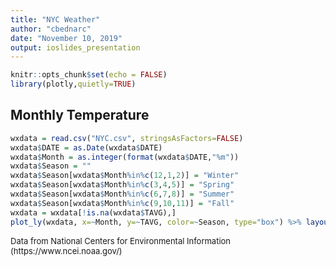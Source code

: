 ```yaml
---
title: "NYC Weather"
author: "cbednarc"
date: "November 10, 2019"
output: ioslides_presentation
---
```


```r
knitr::opts_chunk$set(echo = FALSE)
library(plotly,quietly=TRUE)
```


## Monthly Temperature
```r
wxdata = read.csv("NYC.csv", stringsAsFactors=FALSE)
wxdata$DATE = as.Date(wxdata$DATE)
wxdata$Month = as.integer(format(wxdata$DATE,"%m"))
wxdata$Season = ""
wxdata$Season[wxdata$Month%in%c(12,1,2)] = "Winter"
wxdata$Season[wxdata$Month%in%c(3,4,5)] = "Spring"
wxdata$Season[wxdata$Month%in%c(6,7,8)] = "Summer"
wxdata$Season[wxdata$Month%in%c(9,10,11)] = "Fall"
wxdata = wxdata[!is.na(wxdata$TAVG),]
plot_ly(wxdata, x=~Month, y=~TAVG, color=~Season, type="box") %>% layout(title="Monthly Distributions of Daily Average Temperatures: New York City", yaxis=list(title="Average Temperature (deg F)"))
```
<font size="2">Data from National Centers for Environmental Information (https://www.ncei.noaa.gov/)</font>